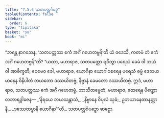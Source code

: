 ```yaml
---
title: "7.5.6 သတပတ္တင်္ဂပဉှ"
tableOfContents: false
sidebar:
  order: 6
type: "tipitaka"
basket: "su"
book: "mi"
---
```



<DynamicBreadcrumb />

<Division number="270" book="mi" e="ch" v="28">

<Paragraph number="1912" book="mi">
“ဘန္တေ နာဂသေန, ‘သတပတ္တဿ ဧကံ အင်္ဂံ ဂဟေတဗ္ဗန်’တိ ယံ ဝဒေသိ, ကတမံ တံ ဧကံ အင်္ဂံ ဂဟေတဗ္ဗန်”တိ? “ယထာ, မဟာရာဇ, သတပတ္တော ရဝိတွာ ပရေသံ ခေမံ ဝါ ဘယံ ဝါ အာစိက္ခတိ; ဧဝမေဝ ခေါ, မဟာရာဇ, ယောဂိနာ ယောဂါဝစရေန ပရေသံ ဓမ္မံ ဒေသယမာနေန ဝိနိပါတံ ဘယတော ဒဿယိတဗ္ဗံ, နိဗ္ဗာနံ ခေမတော ဒဿယိတဗ္ဗံ. ဣဒံ, မဟာရာဇ, သတပတ္တဿ ဧကံ အင်္ဂံ ဂဟေတဗ္ဗံ. ဘာသိတမ္ပေတံ, မဟာရာဇ, ထေရေန ပိဏ္ဍောလဘာရဒွါဇေန—
</Paragraph>

<Paragraph number="1913" type="verses" book="mi">
_‘နိရယေ ဘယသန္တာသံ,_  
_နိဗ္ဗာနေ ဝိပုလံ သုခံ;_  
ဥဘယာနေတာနတ္ထာနိ,_  
_ဒဿေတဗ္ဗာနိ ယောဂိနာ’”တိ._  


</Paragraph>
</Division>

<Paragraph number="1914" type="center" book="mi">
သတပတ္တင်္ဂပဉှော ဆဋ္ဌော.
</Paragraph>